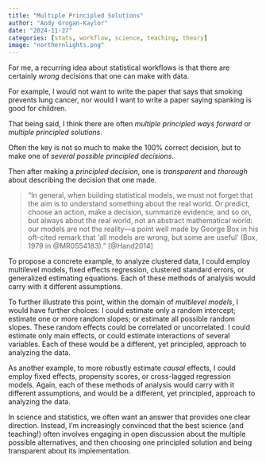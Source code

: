 ```yaml
---
title: "Multiple Principled Solutions"
author: "Andy Grogan-Kaylor" 
date: "2024-11-27"
categories: [stats, workflow, science, teaching, theory]
image: "northernlights.png"
---
```


For me, a recurring idea about statistical workflows is that there are certainly *wrong* decisions that one can make with data. 

For example, I would not want to write the paper that says that smoking prevents lung cancer, nor would I want to write a paper saying spanking is good for children. 

That being said, I think there are often *multiple principled ways forward* or *multiple principled solutions*.

Often the key is not so much to make the 100% correct decision, but to make one of *several possible principled decisions*. 

Then after making a *principled decision*, one is *transparent* and *thorough* about describing the decision that one made. 

> "In general, when building statistical models, we must not forget that the aim is to understand something about the real world. Or predict, choose an action, make a decision, summarize evidence, and so on, but always about the real world, not an abstract mathematical world: our models are not the reality—a point well made by George Box in his oft-cited remark that 'all models are wrong, but some are useful' (Box, 1979 in @MR0554183)." [@Hand2014]

To propose a concrete example, to analyze clustered data, I could employ multilevel models, fixed effects regression, clustered standard errors, or generalized estimating equations. Each of these methods of analysis would carry with it different assumptions. 

To further illustrate this point, within the domain of *multilevel models*, I would have further choices: I could estimate only a random intercept; estimate one or more random slopes; or estimate all possible random slopes. These random effects could be correlated or uncorrelated. I could estimate only main effects, or could estimate interactions of several variables. Each of these would be a different, yet principled, approach to analyzing the data.

As another example, to more robustly estimate *causal* effects, I could employ fixed effects, propensity scores, or cross-lagged regression models. Again, each of these methods of analysis would carry with it different assumptions, and would be a different, yet principled, approach to analyzing the data.

In science and statistics, we often want an answer that provides one clear direction. Instead, I'm increasingly convinced that the best science (and teaching!) often involves engaging in open discussion about the multiple possible alternatives, and then choosing one principled solution and being transparent about its implementation. 





